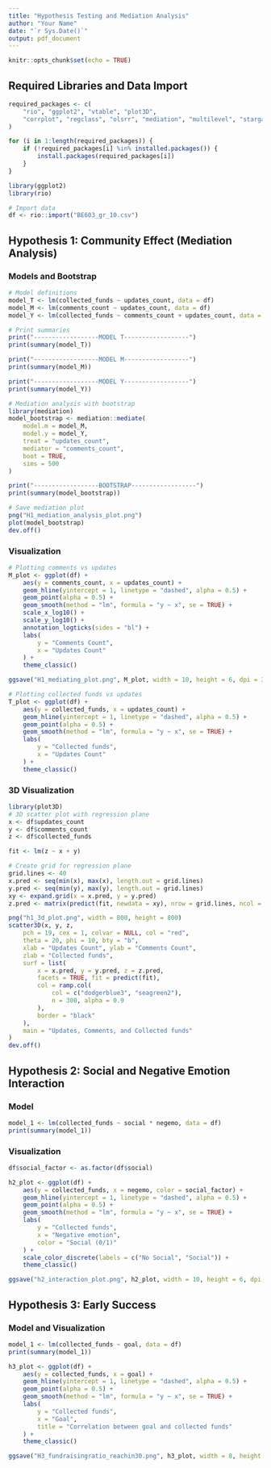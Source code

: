 ```yaml
---
title: "Hypothesis Testing and Mediation Analysis"
author: "Your Name"
date: "`r Sys.Date()`"
output: pdf_document
---
```


```r
knitr::opts_chunk$set(echo = TRUE)
```

## Required Libraries and Data Import

```r
required_packages <- c(
    "rio", "ggplot2", "vtable", "plot3D",
    "corrplot", "regclass", "olsrr", "mediation", "multilevel", "stargazer"
)

for (i in 1:length(required_packages)) {
    if (!required_packages[i] %in% installed.packages()) {
        install.packages(required_packages[i])
    }
}

library(ggplot2)
library(rio)

# Import data
df <- rio::import("BE603_gr_10.csv")
```

## Hypothesis 1: Community Effect (Mediation Analysis)

### Models and Bootstrap

```r
# Model definitions
model_T <- lm(collected_funds ~ updates_count, data = df)
model_M <- lm(comments_count ~ updates_count, data = df)
model_Y <- lm(collected_funds ~ comments_count + updates_count, data = df)

# Print summaries
print("------------------MODEL T------------------")
print(summary(model_T))

print("------------------MODEL M------------------")
print(summary(model_M))

print("------------------MODEL Y------------------")
print(summary(model_Y))

# Mediation analysis with bootstrap
library(mediation)
model_bootstrap <- mediation::mediate(
    model.m = model_M,
    model.y = model_Y,
    treat = "updates_count",
    mediator = "comments_count",
    boot = TRUE,
    sims = 500
)

print("------------------BOOTSTRAP------------------")
print(summary(model_bootstrap))

# Save mediation plot
png("H1_mediation_analysis_plot.png")
plot(model_bootstrap)
dev.off()
```

### Visualization

```r
# Plotting comments vs updates
M_plot <- ggplot(df) +
    aes(y = comments_count, x = updates_count) +
    geom_hline(yintercept = 1, linetype = "dashed", alpha = 0.5) +
    geom_point(alpha = 0.5) +
    geom_smooth(method = "lm", formula = "y ~ x", se = TRUE) +
    scale_x_log10() +
    scale_y_log10() +
    annotation_logticks(sides = "bl") +
    labs(
        y = "Comments Count",
        x = "Updates Count"
    ) +
    theme_classic()

ggsave("H1_mediating_plot.png", M_plot, width = 10, height = 6, dpi = 300)

# Plotting collected funds vs updates
T_plot <- ggplot(df) +
    aes(y = collected_funds, x = updates_count) +
    geom_hline(yintercept = 1, linetype = "dashed", alpha = 0.5) +
    geom_point(alpha = 0.5) +
    geom_smooth(method = "lm", formula = "y ~ x", se = TRUE) +
    labs(
        y = "Collected funds",
        x = "Updates Count"
    ) +
    theme_classic()
```

### 3D Visualization

```r
library(plot3D)
# 3D scatter plot with regression plane
x <- df$updates_count
y <- df$comments_count
z <- df$collected_funds

fit <- lm(z ~ x + y)

# Create grid for regression plane
grid.lines <- 40
x.pred <- seq(min(x), max(x), length.out = grid.lines)
y.pred <- seq(min(y), max(y), length.out = grid.lines)
xy <- expand.grid(x = x.pred, y = y.pred)
z.pred <- matrix(predict(fit, newdata = xy), nrow = grid.lines, ncol = grid.lines)

png("h1_3d_plot.png", width = 800, height = 800)
scatter3D(x, y, z,
    pch = 19, cex = 1, colvar = NULL, col = "red",
    theta = 20, phi = 10, bty = "b",
    xlab = "Updates Count", ylab = "Comments Count",
    zlab = "Collected funds",
    surf = list(
        x = x.pred, y = y.pred, z = z.pred,
        facets = TRUE, fit = predict(fit),
        col = ramp.col(
            col = c("dodgerblue3", "seagreen2"),
            n = 300, alpha = 0.9
        ),
        border = "black"
    ),
    main = "Updates, Comments, and Collected funds"
)
dev.off()
```

## Hypothesis 2: Social and Negative Emotion Interaction

### Model

```r
model_1 <- lm(collected_funds ~ social * negemo, data = df)
print(summary(model_1))
```

### Visualization

```r
df$social_factor <- as.factor(df$social)

h2_plot <- ggplot(df) +
    aes(y = collected_funds, x = negemo, color = social_factor) +
    geom_hline(yintercept = 1, linetype = "dashed", alpha = 0.5) +
    geom_point(alpha = 0.5) +
    geom_smooth(method = "lm", formula = "y ~ x", se = TRUE) +
    labs(
        y = "Collected funds",
        x = "Negative emotion",
        color = "Social (0/1)"
    ) +
    scale_color_discrete(labels = c("No Social", "Social")) +
    theme_classic()

ggsave("h2_interaction_plot.png", h2_plot, width = 10, height = 6, dpi = 300)
```

## Hypothesis 3: Early Success

### Model and Visualization

```r
model_1 <- lm(collected_funds ~ goal, data = df)
print(summary(model_1))

h3_plot <- ggplot(df) +
    aes(y = collected_funds, x = goal) +
    geom_hline(yintercept = 1, linetype = "dashed", alpha = 0.5) +
    geom_point(alpha = 0.5) +
    geom_smooth(method = "lm", formula = "y ~ x", se = TRUE) +
    labs(
        y = "Collected funds",
        x = "Goal",
        title = "Correlation between goal and collected funds"
    ) +
    theme_classic()

ggsave("H3_fundraisingratio_reachin30.png", h3_plot, width = 8, height = 6, dpi = 300)
```